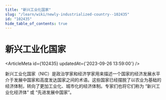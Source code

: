 ```yaml
---
title: "新兴工业化国家"
slug: "/learn/wiki/newly-industrialized-country--102435"
id: "102435"
hide_table_of_contents: true
---
```



# 新兴工业化国家

<ArticleMeta id={102435} updatedAt={'2023-09-26 13:59:00'} />
<div className='border-solid border-b border-t-0 my-4 border-[var(--ifm-color-gray-300)]' />

新兴工业化国家（NIC）是政治学家和经济学家用来描述一个国家的经济发展水平介于发展中国家和高度发达国家之间的术语。这些国家已经摆脱了以农业为基础的经济体制，转向了更加工业化、城市化的经济体制。专家们也将它们称为 “新兴工业化经济体” 或 “先进发展中国家”。

